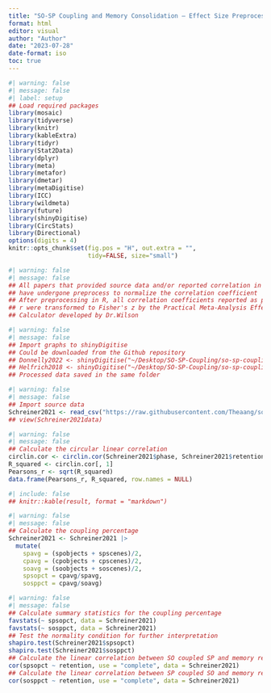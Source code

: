 ```yaml
---
title: "SO-SP Coupling and Memory Consolidation — Effect Size Preprocessing"
format: html
editor: visual
author: "Author"
date: "2023-07-28"
date-format: iso
toc: true
---
```


```r
#| warning: false
#| message: false
#| label: setup
## Load required packages
library(mosaic)
library(tidyverse)
library(knitr)
library(kableExtra)
library(tidyr)
library(Stat2Data)
library(dplyr)
library(meta)
library(metafor)
library(dmetar)
library(metaDigitise)
library(ICC)
library(wildmeta)
library(future)
library(shinyDigitise)
library(CircStats)
library(Directional)
options(digits = 4)
knitr::opts_chunk$set(fig.pos = "H", out.extra = "",
                      tidy=FALSE, size="small")
```

```r
#| warning: false
#| message: false
## All papers that provided source data and/or reported correlation in graphs
## have undergone preprocess to normalize the correlation coefficient
## After preprocessing in R, all correlation coefficients reported as pearson's
## r were transformed to Fisher's z by the Practical Meta-Analysis Effect Size 
## Calculator developed by Dr.Wilson
```

```r
#| warning: false
#| message: false
## Import graphs to shinyDigitise
## Could be downloaded from the Github repository
## Donnelly2022 <- shinyDigitise("~/Desktop/SO-SP-Coupling/so-sp-coupling/Paper/Donnelly2022/Figure/")
## Helfrich2018 <- shinyDigitise("~/Desktop/SO-SP-Coupling/so-sp-coupling/Paper/Helfrich2018/Figure/")
## Processed data saved in the same folder
```

```r
#| warning: false
#| message: false
## Import source data
Schreiner2021 <- read_csv("https://raw.githubusercontent.com/Theaang/so-sp-coupling/main/Paper/Schreiner2021/Sourcedata/source-data-preprocessed.csv", show_col_types = FALSE)
## view(Schreiner2021data)
```

```r
#| warning: false
#| message: false
## Calculate the circular linear correlation
circlin.cor <- circlin.cor(Schreiner2021$phase, Schreiner2021$retention, rads = TRUE)
R_squared <- circlin.cor[, 1]
Pearsons_r <- sqrt(R_squared)
data.frame(Pearsons_r, R_squared, row.names = NULL)
```

```r
#| include: false
## knitr::kable(result, format = "markdown")
```

```r
#| warning: false
#| message: false
## Calculate the coupling percentage
Schreiner2021 <- Schreiner2021 |>
  mutate(
    spavg = (spobjects + spscenes)/2,
    cpavg = (cpobjects + cpscenes)/2,
    soavg = (soobjects + soscenes)/2,
    spsopct = cpavg/spavg,
    sosppct = cpavg/soavg)
```

```r
#| warning: false
#| message: false
## Calculate summary statistics for the coupling percentage
favstats(~ spsopct, data = Schreiner2021)
favstats(~ sosppct, data = Schreiner2021)
## Test the normality condition for further interpretation
shapiro.test(Schreiner2021$spsopct)
shapiro.test(Schreiner2021$sosppct)
## Calculate the linear correlation between SO coupled SP and memory retention
cor(spsopct ~ retention, use = "complete", data = Schreiner2021)
## Calculate the linear correlation between SP coupled SO and memory retention
cor(sosppct ~ retention, use = "complete", data = Schreiner2021)
```
